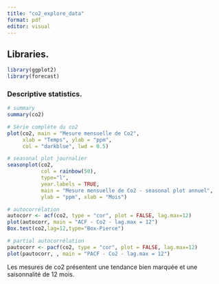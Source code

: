 ```yaml
---
title: "co2_explore_data"
format: pdf
editor: visual
---
```


## Libraries.

```r
library(ggplot2)
library(forecast)
```

### Descriptive statistics.

```r
# summary
summary(co2)
```

```r
# Série complète du co2
plot(co2, main = "Mesure mensuelle de Co2", 
     xlab = "Temps", ylab = "ppm",
     col = "darkblue", lwd = 0.5)

```

```r
# seasonal plot journalier
seasonplot(co2,
           col = rainbow(50),
           type="l",
           year.labels = TRUE,
           main = "Mesure mensuelle de Co2 - seasonal plot annuel",
           ylab = "ppm", xlab = "Mois")
```

```r
# autocorrélation
autocorr <- acf(co2, type = "cor", plot = FALSE, lag.max=12)
plot(autocorr, main = "ACF - Co2 - lag.max = 12")
Box.test(co2,lag=12,type="Box-Pierce")

```

```r
# partial autocorrélation
pautocorr <- pacf(co2, type = "cor", plot = FALSE, lag.max=12)
plot(pautocorr, , main = "PACF - Co2 - lag.max = 12")
```

Les mesures de co2 présentent une tendance bien marquée et une saisonnalité de 12 mois.
